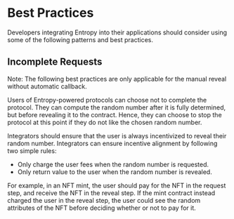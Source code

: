 # Best Practices

Developers integrating Entropy into their applications should consider using some of the following patterns and best practices.

## Incomplete Requests

Note: The following best practices are only applicable for the manual reveal without automatic callback.

Users of Entropy-powered protocols can choose not to complete the protocol.
They can compute the random number after it is fully determined, but before revealing it to the contract.
Hence, they can choose to stop the protocol at this point if they do not like the chosen random number.

Integrators should ensure that the user is always incentivized to reveal their random number. Integrators can ensure incentive alignment by following two simple rules:

- Only charge the user fees when the random number is requested.
- Only return value to the user when the random number is revealed.

For example, in an NFT mint, the user should pay for the NFT in the request step, and receive the NFT in the reveal step.
If the mint contract instead charged the user in the reveal step, the user could see the random attributes of the NFT before deciding whether or not to pay for it.
